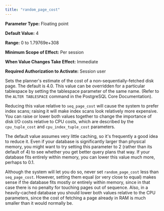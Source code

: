 ```yaml
---
title: "random_page_cost"
---
```


<div id="random_page_cost" class="registered_link"></div>

**Parameter Type:** Floating point

**Default Value:** 4

**Range:** 0 to 1.79769e+308

**Minimum Scope of Effect:** Per session

**When Value Changes Take Effect:** Immediate

**Required Authorization to Activate:** Session user

Sets the planner's estimate of the cost of a non-sequentially-fetched disk page. The default is 4.0. This value can be overridden for a particular tablespace by setting the tablespace parameter of the same name. (Refer to the `ALTER TABLESPACE` command in the PostgreSQL Core Documentation).

Reducing this value relative to `seq_page_cost` will cause the system to prefer index scans; raising it will make index scans look relatively more expensive. You can raise or lower both values together to change the importance of disk I/O costs relative to CPU costs, which are described by the `cpu_tuple_cost` and `cpu_index_tuple_cost` parameters.

The default value assumes very little caching, so it's frequently a good idea to reduce it. Even if your database is significantly larger than physical memory, you might want to try setting this parameter to 2 (rather than its default of 4) to see whether you get better query plans that way. If your database fits entirely within memory, you can lower this value much more, perhaps to 0.1.

Although the system will let you do so, never set `random_page_cost` less than `seq_page_cost`. However, setting them equal (or very close to equal) makes sense if the database fits mostly or entirely within memory, since in that case there is no penalty for touching pages out of sequence. Also, in a heavily-cached database you should lower both values relative to the CPU parameters, since the cost of fetching a page already in RAM is much smaller than it would normally be.
